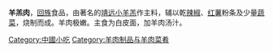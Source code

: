 '''羊羔肉'''，[[回族|回族]]食品，由著名的[[靖远|靖远]][[羊|小羊羔]]作主料，辅以乾[[辣椒|辣椒]]、[[红薯|红薯]]粉条及少量[[蔬菜|蔬菜]]，烧制而成。羊肉极嫩。主食为白皮面，加羊肉汤汁。

{{Food-and-drink-stub}}

[[Category:中國小吃|Category:中國小吃]]

[[Category:羊肉制品与羊肉菜肴|Category:羊肉制品与羊肉菜肴]]
